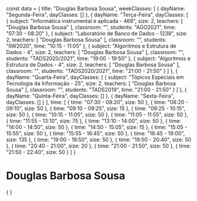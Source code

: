 const data = {
  title: "Douglas Barbosa Sousa",
  weekClasses: [
    {
      dayName: "Segunda-Feira",
      dayClasses: []
    },
    {
      dayName: "Terça-Feira",
      dayClasses: [
        {
          subject: "Informática instrumental e aplicada - 468",
          size: 2,
          teachers: [
            "Douglas Barbosa Sousa"
          ],
          classroom: "",
          students: "AGO2021",
          time: "07:30 - 08:20"
        },
        {
          subject: "Laboratório de Banco de Dados - 1238",
          size: 2,
          teachers: [
            "Douglas Barbosa Sousa"
          ],
          classroom: "",
          students: "IIW2020",
          time: "10:15 - 11:05"
        },
        {
          subject: "Algoritmos e Estrutura de Dados - 4",
          size: 2,
          teachers: [
            "Douglas Barbosa Sousa"
          ],
          classroom: "",
          students: "TADS2020/2021",
          time: "19:00 - 19:50"
        },
        {
          subject: "Algoritmos e Estrutura de Dados - 4",
          size: 2,
          teachers: [
            "Douglas Barbosa Sousa"
          ],
          classroom: "",
          students: "TADS2020/2021",
          time: "21:00 - 21:50"
        }
      ]
    },
    {
      dayName: "Quarta-Feira",
      dayClasses: [
        {
          subject: "Tópicos Especiais em Tecnologia da Informação - 25",
          size: 2,
          teachers: [
            "Douglas Barbosa Sousa"
          ],
          classroom: "",
          students: "TADS2019",
          time: "21:00 - 21:50"
        }
      ]
    },
    {
      dayName: "Quinta-Feira",
      dayClasses: []
    },
    {
      dayName: "Sexta-Feira",
      dayClasses: []
    }
  ],
  time: [
    {
      time: "07:30 - 08:20",
      size: 50
    },
    {
      time: "08:20 - 09:10",
      size: 50
    },
    {
      time: "09:10 - 09:25",
      size: 15
    },
    {
      time: "09:25 - 10:15",
      size: 50
    },
    {
      time: "10:15 - 11:05",
      size: 50
    },
    {
      time: "11:05 - 11:55",
      size: 50
    },
    {
      time: "11:55 - 13:10",
      size: 75
    },
    {
      time: "13:10 - 14:00",
      size: 50
    },
    {
      time: "14:00 - 14:50",
      size: 50
    },
    {
      time: "14:50 - 15:05",
      size: 15
    },
    {
      time: "15:05 - 15:55",
      size: 50
    },
    {
      time: "15:55 - 16:45",
      size: 50
    },
    {
      time: "16:45 - 19:00",
      size: 135
    },
    {
      time: "19:00 - 19:50",
      size: 50
    },
    {
      time: "19:50 - 20:40",
      size: 50
    },
    {
      time: "20:40 - 21:00",
      size: 20
    },
    {
      time: "21:00 - 21:50",
      size: 50
    },
    {
      time: "21:50 - 22:40",
      size: 50
    }
  ]
}

# Douglas Barbosa Sousa

<div>
    {
        <Grid
            title={data.title} 
            weekClasses={data.weekClasses} 
            time={data.time}
        />
    }
</div>